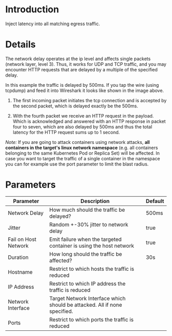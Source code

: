 # Introduction

Inject latency into all matching egress traffic.

# Details

The network delay operates at the ip level and affects single packets (network layer, level 3). Thus, it works for UDP and TCP traffic, and you may encounter HTTP requests that are delayed by a multiple of the specified delay.

In this example the traffic is delayed by 500ms. If you tap the wire (using tcpdump) and feed it into Wireshark it looks like shown in the image above.

1. The first incoming packet initiates the tcp connection and is accepted by the second packet, which is delayed exactly be the 500ms.

2. With the fourth packet we receive an HTTP request in the payload. Which is acknowledged and answered with an HTTP response in packet four to seven, which are also delayed by 500ms and thus the total latency for the HTTP request sums up to 1 second.

_Note:_ If you are going to attack containers using network attacks, **all containers in the target's linux network namespace** (e.g. all containers belonging to the same Kubernetes Pod or Replica Set) will be affected. In case you want to target the traffic of a single container in the namespace you can for example use the port parameter to limit the blast radius.

# Parameters

| Parameter            | Description                                                               | Default |
|----------------------|---------------------------------------------------------------------------|---------|
| Network Delay        | How much should the traffic be delayed?                                   | 500ms   |
| Jitter               | Random +-30% jitter to network delay                                      | true    |
| Fail on Host Network | Emit failure when the targeted container is using the host network        | true    |
| Duration             | How long should the traffic be affected?                                  | 30s     |
| Hostname             | Restrict to which hosts the traffic is reduced                            |         |
| IP Address           | Restrict to which IP address the traffic is reduced                       |         |
| Network Interface    | Target Network Interface which should be attacked. All if none specified. |         |
| Ports                | Restrict to which ports the traffic is reduced                            |         |
